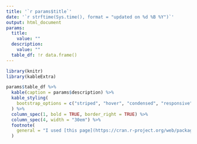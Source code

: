 ---
title: '`r params$title`'
date: '`r strftime(Sys.time(), format = "updated on %d %B %Y")`'
output: html_document
params:
  title:
    value: ""
  description:
    value: ""
  table_df: !r data.frame()
---

```{r setup, echo = FALSE}
library(knitr)
library(kableExtra)
```

```{r main-table, echo = FALSE, results = 'as-is'}
params$table_df %>%
  kable(caption = params$description) %>%
  kable_styling(
    bootstrap_options = c("striped", "hover", "condensed", "responsive")
  ) %>%
  column_spec(1, bold = TRUE, border_right = TRUE) %>%
  column_spec(4, width = "30em") %>% 
  footnote(
    general = "I used [this page](https://cran.r-project.org/web/packages/kableExtra/vignettes/awesome_table_in_html.html) for the table styling. There are lots of options though."
  )
```
